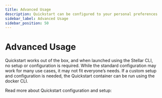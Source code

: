 ```yaml
---
title: Advanced Usage
description: Quickstart can be configured to your personal preferences and use cases
sidebar_label: Advanced Usage
sidebar_position: 50
---
```



# Advanced Usage

Quickstart works out of the box, and when launched using the Stellar CLI, no setup or configuration is required. While the standard configuration may work for many use cases, it may not fit everyone’s needs. If a custom setup and configuration is needed, the Quickstart container can be run using the docker CLI.

Read more about Quickstart configuration and setup:

<DocCardList />